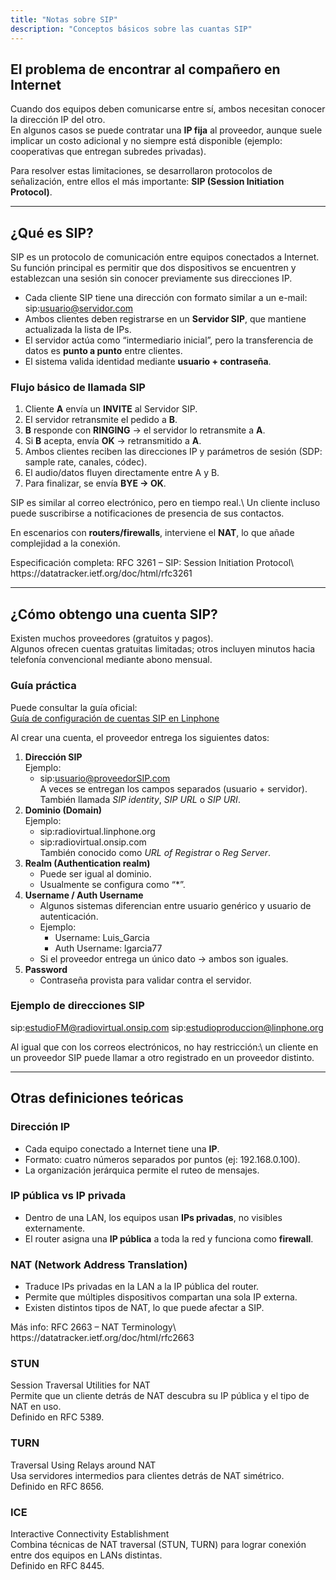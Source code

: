 ```yaml
---
title: "Notas sobre SIP"
description: "Conceptos básicos sobre las cuantas SIP"
---
```


## El problema de encontrar al compañero en Internet

Cuando dos equipos deben comunicarse entre sí, ambos necesitan conocer la dirección IP del otro.\
En algunos casos se puede contratar una **IP fija** al proveedor, aunque suele implicar un costo adicional y no siempre está disponible (ejemplo: cooperativas que entregan subredes privadas).

Para resolver estas limitaciones, se desarrollaron protocolos de señalización, entre ellos el más importante: **SIP (Session Initiation Protocol)**.

---

## ¿Qué es SIP?

SIP es un protocolo de comunicación entre equipos conectados a Internet.\
Su función principal es permitir que dos dispositivos se encuentren y establezcan una sesión sin conocer previamente sus direcciones IP.

- Cada cliente SIP tiene una dirección con formato similar a un e-mail:\
  sip:usuario@servidor.com
- Ambos clientes deben registrarse en un **Servidor SIP**, que mantiene actualizada la lista de IPs.
- El servidor actúa como “intermediario inicial”, pero la transferencia de datos es **punto a punto** entre clientes.
- El sistema valida identidad mediante **usuario \+ contraseña**.

### Flujo básico de llamada SIP

1. Cliente **A** envía un **INVITE** al Servidor SIP.
2. El servidor retransmite el pedido a **B**.
3. **B** responde con **RINGING** → el servidor lo retransmite a **A**.
4. Si **B** acepta, envía **OK** → retransmitido a **A**.
5. Ambos clientes reciben las direcciones IP y parámetros de sesión (SDP: sample rate, canales, códec).
6. El audio/datos fluyen directamente entre A y B.
7. Para finalizar, se envía **BYE → OK**.

<Info>
  SIP es similar al correo electrónico, pero en tiempo real.\
  Un cliente incluso puede suscribirse a notificaciones de presencia de sus contactos.
</Info>

En escenarios con **routers/firewalls**, interviene el **NAT**, lo que añade complejidad a la conexión.

<Note>
  Especificación completa: RFC 3261 – SIP: Session Initiation Protocol\
  https://datatracker.ietf.org/doc/html/rfc3261
</Note>

---

## ¿Cómo obtengo una cuenta SIP?

Existen muchos proveedores (gratuitos y pagos).\
Algunos ofrecen cuentas gratuitas limitadas; otros incluyen minutos hacia telefonía convencional mediante abono mensual.

### Guía práctica

Puede consultar la guía oficial:\
[Guía de configuración de cuentas SIP en Linphone](https://solidynepro.com/descargas/productos/Tutorial_Linphone_Accounts.pdf)

Al crear una cuenta, el proveedor entrega los siguientes datos:

1. **Dirección SIP**\
   Ejemplo:
   - sip:usuario@proveedorSIP.com\
     A veces se entregan los campos separados (usuario \+ servidor).\
     También llamada _SIP identity_, _SIP URL_ o _SIP URI_.
2. **Dominio (Domain)**\
   Ejemplo:
   - sip:radiovirtual.linphone.org
   - sip:radiovirtual.onsip.com\
     También conocido como _URL of Registrar_ o _Reg Server_.
3. **Realm (Authentication realm)**
   - Puede ser igual al dominio.
   - Usualmente se configura como “\*”.
4. **Username / Auth Username**
   - Algunos sistemas diferencian entre usuario genérico y usuario de autenticación.
   - Ejemplo:
     - Username: Luis_Garcia
     - Auth Username: lgarcia77
   - Si el proveedor entrega un único dato → ambos son iguales.
5. **Password**
   - Contraseña provista para validar contra el servidor.

### Ejemplo de direcciones SIP

sip:estudioFM@radiovirtual.onsip.com
sip:estudioproduccion@linphone.org

<Info>
  Al igual que con los correos electrónicos, no hay restricción:\
  un cliente en un proveedor SIP puede llamar a otro registrado en un proveedor distinto.
</Info>

---

## Otras definiciones teóricas

### Dirección IP

- Cada equipo conectado a Internet tiene una **IP**.
- Formato: cuatro números separados por puntos (ej: 192.168.0.100).
- La organización jerárquica permite el ruteo de mensajes.

### IP pública vs IP privada

- Dentro de una LAN, los equipos usan **IPs privadas**, no visibles externamente.
- El router asigna una **IP pública** a toda la red y funciona como **firewall**.

### NAT (Network Address Translation)

- Traduce IPs privadas en la LAN a la IP pública del router.
- Permite que múltiples dispositivos compartan una sola IP externa.
- Existen distintos tipos de NAT, lo que puede afectar a SIP.

<Note>
  Más info: RFC 2663 – NAT Terminology\
  https://datatracker.ietf.org/doc/html/rfc2663
</Note>

### STUN

Session Traversal Utilities for NAT\
Permite que un cliente detrás de NAT descubra su IP pública y el tipo de NAT en uso.\
Definido en RFC 5389.

### TURN

Traversal Using Relays around NAT\
Usa servidores intermedios para clientes detrás de NAT simétrico.\
Definido en RFC 8656.

### ICE

Interactive Connectivity Establishment\
Combina técnicas de NAT traversal (STUN, TURN) para lograr conexión entre dos equipos en LANs distintas.\
Definido en RFC 8445.